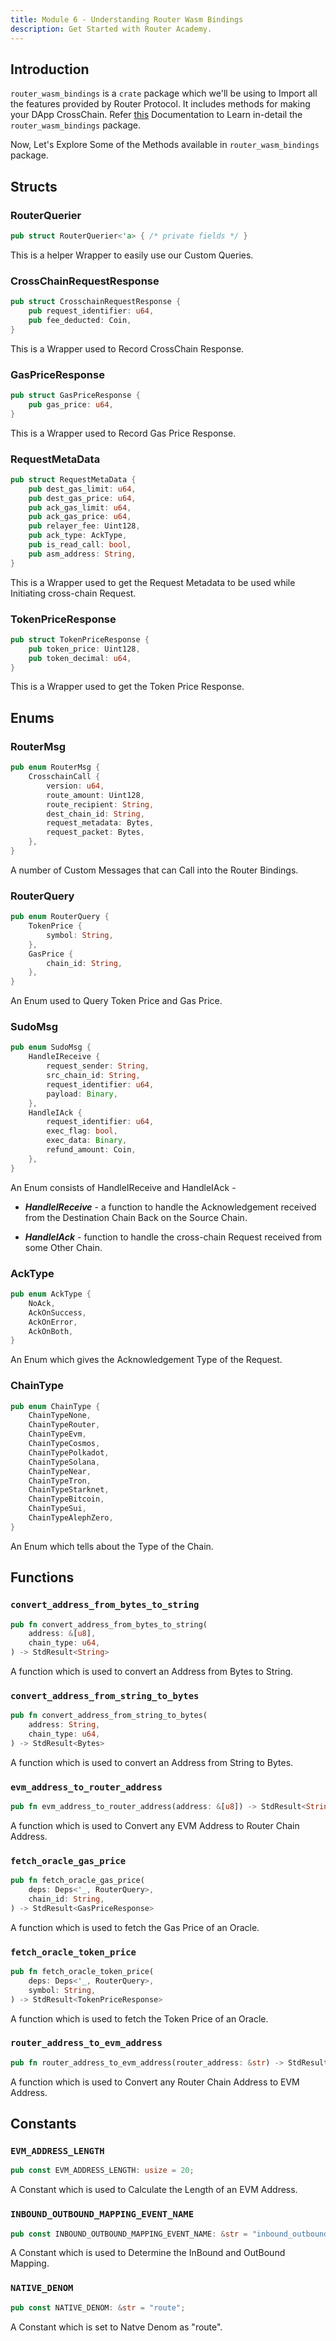 ```yaml
---
title: Module 6 - Understanding Router Wasm Bindings
description: Get Started with Router Academy.
---
```


## Introduction

`router_wasm_bindings` is a `crate` package which we'll be using to Import all the features provided by Router Protocol. It includes methods for making your DApp CrossChain. Refer [this](https://docs.rs/router-wasm-bindings/1.0.3/router_wasm_bindings/all.html) Documentation to Learn in-detail the `router_wasm_bindings` package.

Now, Let's Explore Some of the Methods available in `router_wasm_bindings` package.

## Structs

### RouterQuerier

```rust
pub struct RouterQuerier<'a> { /* private fields */ }
```

This is a helper Wrapper to easily use our Custom Queries.

### CrossChainRequestResponse

```rust
pub struct CrosschainRequestResponse {
    pub request_identifier: u64,
    pub fee_deducted: Coin,
}
```

This is a Wrapper used to Record CrossChain Response.

### GasPriceResponse

```rust
pub struct GasPriceResponse {
    pub gas_price: u64,
}
```

This is a Wrapper used to Record Gas Price Response.

### RequestMetaData

```rust
pub struct RequestMetaData {
    pub dest_gas_limit: u64,
    pub dest_gas_price: u64,
    pub ack_gas_limit: u64,
    pub ack_gas_price: u64,
    pub relayer_fee: Uint128,
    pub ack_type: AckType,
    pub is_read_call: bool,
    pub asm_address: String,
}
```
This is a Wrapper used to get the Request Metadata to be used while Initiating cross-chain Request.

### TokenPriceResponse

```rust
pub struct TokenPriceResponse {
    pub token_price: Uint128,
    pub token_decimal: u64,
}
```

This is a Wrapper used to get the Token Price Response.

## Enums

### RouterMsg

```rust
pub enum RouterMsg {
    CrosschainCall {
        version: u64,
        route_amount: Uint128,
        route_recipient: String,
        dest_chain_id: String,
        request_metadata: Bytes,
        request_packet: Bytes,
    },
}
```

A number of Custom Messages that can Call into the Router Bindings.

### RouterQuery

```rust
pub enum RouterQuery {
    TokenPrice {
        symbol: String,
    },
    GasPrice {
        chain_id: String,
    },
}
```

An Enum used to Query Token Price and Gas Price.

### SudoMsg

```rust
pub enum SudoMsg {
    HandleIReceive {
        request_sender: String,
        src_chain_id: String,
        request_identifier: u64,
        payload: Binary,
    },
    HandleIAck {
        request_identifier: u64,
        exec_flag: bool,
        exec_data: Binary,
        refund_amount: Coin,
    },
}
```

An Enum consists of HandleIReceive and HandleIAck - 

- ***HandleIReceive*** - a function to handle the Acknowledgement received from the Destination Chain Back on the Source Chain.

- ***HandleIAck*** - function to handle the cross-chain Request received from some Other Chain.

### AckType

```rust
pub enum AckType {
    NoAck,
    AckOnSuccess,
    AckOnError,
    AckOnBoth,
}
```

An Enum which gives the Acknowledgement Type of the Request.

### ChainType

```rust
pub enum ChainType {
    ChainTypeNone,
    ChainTypeRouter,
    ChainTypeEvm,
    ChainTypeCosmos,
    ChainTypePolkadot,
    ChainTypeSolana,
    ChainTypeNear,
    ChainTypeTron,
    ChainTypeStarknet,
    ChainTypeBitcoin,
    ChainTypeSui,
    ChainTypeAlephZero,
}
```

An Enum which tells about the Type of the Chain.

## Functions

### `convert_address_from_bytes_to_string`

```rust
pub fn convert_address_from_bytes_to_string(
    address: &[u8],
    chain_type: u64,
) -> StdResult<String>
```

A function which is used to convert an Address from Bytes to String.

### `convert_address_from_string_to_bytes`

```rust
pub fn convert_address_from_string_to_bytes(
    address: String,
    chain_type: u64,
) -> StdResult<Bytes>
```

A function which is used to convert an Address from String to Bytes.

### `evm_address_to_router_address`

```rust
pub fn evm_address_to_router_address(address: &[u8]) -> StdResult<String>
```

A function which is used to Convert any EVM Address to Router Chain Address.

### `fetch_oracle_gas_price`

```rust
pub fn fetch_oracle_gas_price(
    deps: Deps<'_, RouterQuery>,
    chain_id: String,
) -> StdResult<GasPriceResponse>
```

A function which is used to fetch the Gas Price of an Oracle.

### `fetch_oracle_token_price`

```rust
pub fn fetch_oracle_token_price(
    deps: Deps<'_, RouterQuery>,
    symbol: String,
) -> StdResult<TokenPriceResponse>
```

A function which is used to fetch the Token Price of an Oracle.

### `router_address_to_evm_address`

```rust
pub fn router_address_to_evm_address(router_address: &str) -> StdResult<Vec<u8>>
```

A function which is used to Convert any Router Chain Address to EVM Address.

## Constants

### `EVM_ADDRESS_LENGTH`

```rust
pub const EVM_ADDRESS_LENGTH: usize = 20;
```

A Constant which is used to Calculate the Length of an EVM Address.

### `INBOUND_OUTBOUND_MAPPING_EVENT_NAME`

```rust
pub const INBOUND_OUTBOUND_MAPPING_EVENT_NAME: &str = "inbound_outbound_mapping_event";
```

A Constant which is used to Determine the InBound and OutBound Mapping.

### `NATIVE_DENOM`

```rust
pub const NATIVE_DENOM: &str = "route";
```

A Constant which is set to Natve Denom as "route".